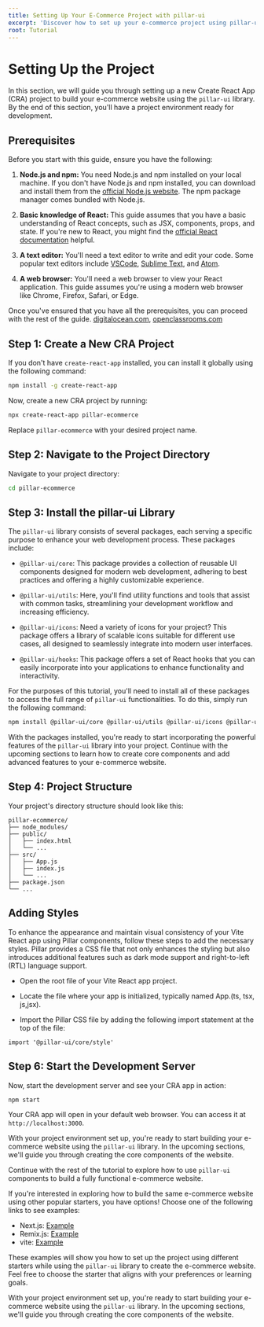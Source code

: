 ```yaml
---
title: Setting Up Your E-Commerce Project with pillar-ui
excerpt: 'Discover how to set up your e-commerce project using pillar-ui. This guide covers creating a CRA project, installing pillar-ui, and building a powerful e-commerce website with reusable components, utility functions, icons, and React hooks. Get started on your journey to a stunning and functional online store.'
root: Tutorial
---
```


# Setting Up the Project

In this section, we will guide you through setting up a new Create React App (CRA) project to build your e-commerce website using the `pillar-ui` library. By the end of this section, you'll have a project environment ready for development.

## Prerequisites

Before you start with this guide, ensure you have the following:

1. **Node.js and npm:** You need Node.js and npm installed on your local machine. If you don't have Node.js and npm installed, you can download and install them from the [official Node.js website](https://nodejs.org/). The npm package manager comes bundled with Node.js.

2. **Basic knowledge of React:** This guide assumes that you have a basic understanding of React concepts, such as JSX, components, props, and state. If you're new to React, you might find the [official React documentation](https://reactjs.org/docs/getting-started.html) helpful.

3. **A text editor:** You'll need a text editor to write and edit your code. Some popular text editors include [VSCode](https://code.visualstudio.com/), [Sublime Text](https://www.sublimetext.com/), and [Atom](https://atom.io/).

4. **A web browser:** You'll need a web browser to view your React application. This guide assumes you're using a modern web browser like Chrome, Firefox, Safari, or Edge.

Once you've ensured that you have all the prerequisites, you can proceed with the rest of the guide. [digitalocean.com](https://www.digitalocean.com/community/tutorials/how-to-set-up-a-react-project-with-create-react-app-fr), [openclassrooms.com](https://openclassrooms.com/fr/courses/7008001-debutez-avec-react/7135204-prenez-en-main-create-react-app)

## Step 1: Create a New CRA Project

If you don't have `create-react-app` installed, you can install it globally using the following command:

```bash
npm install -g create-react-app
```

Now, create a new CRA project by running:

```bash
npx create-react-app pillar-ecommerce
```

Replace `pillar-ecommerce` with your desired project name.

## Step 2: Navigate to the Project Directory

Navigate to your project directory:

```bash
cd pillar-ecommerce
```

## Step 3: Install the pillar-ui Library

The `pillar-ui` library consists of several packages, each serving a specific purpose to enhance your web development process. These packages include:

- `@pillar-ui/core`: This package provides a collection of reusable UI components designed for modern web development, adhering to best practices and offering a highly customizable experience.

- `@pillar-ui/utils`: Here, you'll find utility functions and tools that assist with common tasks, streamlining your development workflow and increasing efficiency.

- `@pillar-ui/icons`: Need a variety of icons for your project? This package offers a library of scalable icons suitable for different use cases, all designed to seamlessly integrate into modern user interfaces.

- `@pillar-ui/hooks`: This package offers a set of React hooks that you can easily incorporate into your applications to enhance functionality and interactivity.

For the purposes of this tutorial, you'll need to install all of these packages to access the full range of `pillar-ui` functionalities. To do this, simply run the following command:

```bash
npm install @pillar-ui/core @pillar-ui/utils @pillar-ui/icons @pillar-ui/hooks
```

With the packages installed, you're ready to start incorporating the powerful features of the `pillar-ui` library into your project. Continue with the upcoming sections to learn how to create core components and add advanced features to your e-commerce website.

## Step 4: Project Structure

Your project's directory structure should look like this:

```plaintext
pillar-ecommerce/
├── node_modules/
├── public/
│   ├── index.html
│   └── ...
├── src/
│   ├── App.js
│   ├── index.js
│   └── ...
├── package.json
└── ...
```

## Adding Styles

To enhance the appearance and maintain visual consistency of your Vite React app using Pillar components, follow these steps to add the necessary styles. Pillar provides a CSS file that not only enhances the styling but also introduces additional features such as dark mode support and right-to-left (RTL) language support.

- Open the root file of your Vite React app project.

- Locate the file where your app is initialized, typically named App.(ts, tsx, js,jsx).

- Import the Pillar CSS file by adding the following import statement at the top of the file:

```tsx
import '@pillar-ui/core/style'
```

## Step 6: Start the Development Server

Now, start the development server and see your CRA app in action:

```bash
npm start
```

Your CRA app will open in your default web browser. You can access it at `http://localhost:3000`.

With your project environment set up, you're ready to start building your e-commerce website using the `pillar-ui` library. In the upcoming sections, we'll guide you through creating the core components of the website.

Continue with the rest of the tutorial to explore how to use `pillar-ui` components to build a fully functional e-commerce website.

If you're interested in exploring how to build the same e-commerce website using other popular starters, you have options! Choose one of the following links to see examples:

- Next.js: [Example]()
- Remix.js: [Example]()
- vite: [Example]()

These examples will show you how to set up the project using different starters while using the `pillar-ui` library to create the e-commerce website. Feel free to choose the starter that aligns with your preferences or learning goals.

With your project environment set up, you're ready to start building your e-commerce website using the `pillar-ui` library. In the upcoming sections, we'll guide you through creating the core components of the website.
